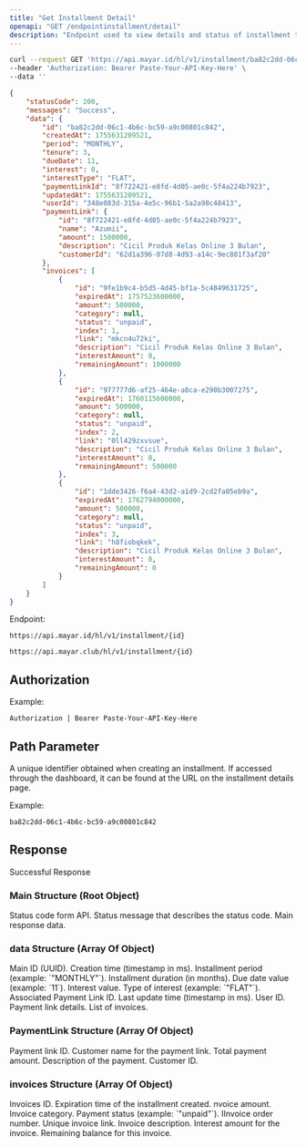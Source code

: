 ```yaml
---
title: "Get Installment Detail"
openapi: "GET /endpointinstallment/detail"
description: "Endpoint used to view details and status of installment that have been created"
---
```


<RequestExample>

```bash Request Example
curl --request GET 'https://api.mayar.id/hl/v1/installment/ba82c2dd-06c1-4b6c-bc59-a9c00801c842' \
--header 'Authorization: Bearer Paste-Your-API-Key-Here' \
--data ''
```

</RequestExample>

<ResponseExample>

```json Response Example 200
{
    "statusCode": 200,
    "messages": "Success",
    "data": {
        "id": "ba82c2dd-06c1-4b6c-bc59-a9c00801c842",
        "createdAt": 1755631209521,
        "period": "MONTHLY",
        "tenure": 3,
        "dueDate": 11,
        "interest": 0,
        "interestType": "FLAT",
        "paymentLinkId": "8f722421-e8fd-4d05-ae0c-5f4a224b7923",
        "updatedAt": 1755631209521,
        "userId": "348e083d-315a-4e5c-96b1-5a2a98c48413",
        "paymentLink": {
            "id": "8f722421-e8fd-4d05-ae0c-5f4a224b7923",
            "name": "Azumii",
            "amount": 1500000,
            "description": "Cicil Produk Kelas Online 3 Bulan",
            "customerId": "62d1a396-07d8-4d93-a14c-9ec801f3af20"
        },
        "invoices": [
            {
                "id": "9fe1b9c4-b5d5-4d45-bf1a-5c4849631725",
                "expiredAt": 1757523600000,
                "amount": 500000,
                "category": null,
                "status": "unpaid",
                "index": 1,
                "link": "mkcn4u72ki",
                "description": "Cicil Produk Kelas Online 3 Bulan",
                "interestAmount": 0,
                "remainingAmount": 1000000
            },
            {
                "id": "977777d6-af25-464e-a8ca-e290b3007275",
                "expiredAt": 1760115600000,
                "amount": 500000,
                "category": null,
                "status": "unpaid",
                "index": 2,
                "link": "0ll429zxvsue",
                "description": "Cicil Produk Kelas Online 3 Bulan",
                "interestAmount": 0,
                "remainingAmount": 500000
            },
            {
                "id": "1dde3426-f6a4-43d2-a1d9-2cd2fa05eb9a",
                "expiredAt": 1762794000000,
                "amount": 500000,
                "category": null,
                "status": "unpaid",
                "index": 3,
                "link": "h8fiobqkek",
                "description": "Cicil Produk Kelas Online 3 Bulan",
                "interestAmount": 0,
                "remainingAmount": 0
            }
        ]
    }
}
```

</ResponseExample>

Endpoint:

<CodeGroup>

```Production Production
https://api.mayar.id/hl/v1/installment/{id}
```


```Sandbox Sandbox
https://api.mayar.club/hl/v1/installment/{id}
```

</CodeGroup>

## Authorization

<ResponseField name="Authorization" type="string" required>
  Example:

  `Authorization | Bearer Paste-Your-API-Key-Here`
</ResponseField>

## Path Parameter

<ParamField path="id" type="string" required>
  A unique identifier obtained when creating an installment. If accessed through the dashboard, it can be found at the URL on the installment details page.

  Example:

  `ba82c2dd-06c1-4b6c-bc59-a9c00801c842`
</ParamField>

## Response

Successful Response

### Main Structure (Root Object)

<ParamField path="statusCode" type="integer" required>
  Status code form API.
</ParamField>

<ParamField path="messages" type="string" required>
  Status message that describes the status code.
</ParamField>

<ParamField path="data" type="array of object">
  Main response data.
</ParamField>

### data Structure (Array Of Object)

<ParamField path="id" type="string" required>
  Main ID (UUID).
</ParamField>

<ParamField path="createdAt" type="integer" required>
  Creation time (timestamp in ms).
</ParamField>

<ParamField path="period" type="string" required>
  Installment period (example: `"MONTHLY"`).
</ParamField>

<ParamField path="tenure" type="integer" required>
  Installment duration (in months).
</ParamField>

<ParamField path="dueDate" type="integer" required>
  Due date value (example: `11`).
</ParamField>

<ParamField path="interest" type="integer" required>
  Interest value.
</ParamField>

<ParamField path="interestType" type="string" required>
  Type of interest (example: `"FLAT"`).
</ParamField>

<ParamField path="paymentLinkId" type="string<uuid>" required>
  Associated Payment Link ID.
</ParamField>

<ParamField path="updatedAt" type="integer" required>
  Last update time (timestamp in ms).
</ParamField>

<ParamField path="userId" type="string<uuid>" required>
  User ID.
</ParamField>

<ParamField path="paymentLink" type="array of object">
  Payment link details.
</ParamField>

<ParamField path="invoices" type="array of object">
  List of invoices.
</ParamField>

### PaymentLink Structure (Array Of Object)

<ParamField path="id" type="string<uuid>" required>
  Payment link ID.
</ParamField>

<ParamField path="name" type="string" required>
  Customer name for the payment link.
</ParamField>

<ParamField path="amount" type="integer" required>
  Total payment amount.
</ParamField>

<ParamField path="description" type="string" required>
  Description of the payment.
</ParamField>

<ParamField path="customerId" type="string<uuid>" required>
  Customer ID.
</ParamField>

### invoices Structure (Array Of Object)

<ParamField path="id" type="string<uuid>" required>
  Invoices ID.
</ParamField>

<ParamField path="expiredAt" type="integer" required>
  Expiration time of the installment created.
</ParamField>

<ParamField path="amount" type="integer" required>
  nvoice amount.
</ParamField>

<ParamField path="status" type="string | null" required>
  Invoice category.
</ParamField>

<ParamField path="status" type="string" required>
  Payment status (example: `"unpaid"`).
</ParamField>

<ParamField path="link" type="integer" required>
  IInvoice order number.
</ParamField>

<ParamField path="link" type="string" required>
  Unique invoice link.
</ParamField>

<ParamField path="description" type="string" required>
  Invoice description.
</ParamField>

<ParamField query="interestAmount" path="param" type="integer" required>
  Interest amount for the invoice.
</ParamField>

<ParamField path="remainingAmount" type="integer" required>
  Remaining balance for this invoice.
</ParamField>